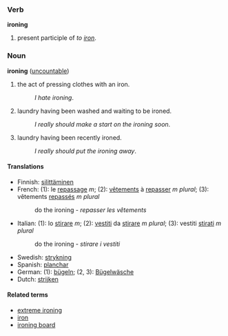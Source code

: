 ===Verb===
'''ironing'''

# present participle of ''to [[iron]]''.

===Noun===
'''ironing''' ([[uncountable]])

# the act of pressing clothes with an iron.
#:''I hate ironing''.
# laundry having been washed and waiting to be ironed.
#:''I really should make a start on the ironing soon''.
# laundry having been recently ironed.
#:''I really should put the ironing away''.

====Translations====
*Finnish: [[silittäminen]]
*French: (1): le [[repassage]] ''m''; (2): [[vêtement]]s à [[repasser]] ''m plural''; (3): vêtements [[repassé]]s ''m plural''
*:do the ironing - ''repasser les vêtements''
*Italian: (1): lo [[stirare]] ''m''; (2): [[vestito|vestiti]] da [[stirare]] ''m plural''; (3): vestiti [[stirato|stirati]] ''m plural''
*:do the ironing - ''stirare i vestiti''
*Swedish: [[strykning]]
*Spanish: [[planchar]]
*German: (1): [[bügeln]]; (2, 3): [[Bügelwäsche]]
*Dutch: [[strijken]]

====Related terms====
*[[extreme ironing]]
*[[iron]]
*[[ironing board]]